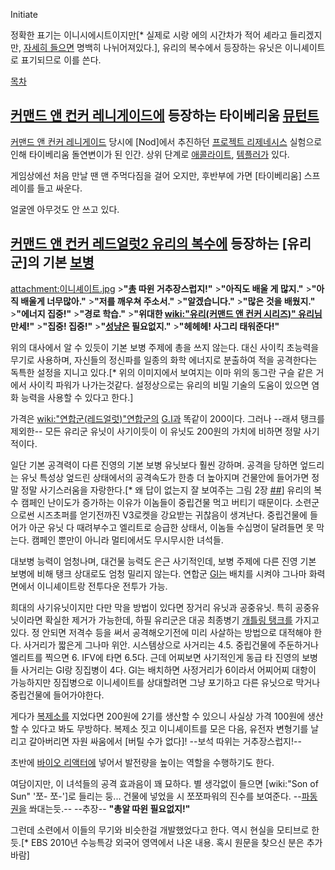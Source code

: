 Initiate

정확한 표기는 이니시에시트이지만[* 실제로 시랑 에의 시간차가 적어 셰라고 들리겠지만, [http://www.youtube.com/watch?v=Og9T4MoM5As#t=6s 자세히 들으면] 명백히 나뉘어져있다.], 유리의 복수에서 등장하는 유닛은 이니셰이트로 표기되므로 이를 쓴다.

[[목차]]
== [[커맨드 앤 컨커 레니게이드]]에 등장하는 타이베리움 [[뮤턴트]] ==
[[커맨드 앤 컨커 레니게이드]] 당시에 [Nod]에서 추진하던 [[프로젝트 리제네시스]] 실험으로 인해 타이베리움 돌연변이가 된 인간. 상위 단계로 [[애콜라이트]], [[템플러]]가 있다.

게임상에선 처음 만날 땐 맨 주먹다짐을 걸어 오지만, 후반부에 가면 [타이베리움] 스프레이를 들고 싸운다.

얼굴엔 아무것도 안 쓰고 있다.
== [[커맨드 앤 컨커 레드얼럿2 유리의 복수]]에 등장하는 [유리군]의 기본 [[보병]] ==
attachment:이니셰이트.jpg
>'''"[[총]] 따윈 거추장스럽지!"'''
>'''"아직도 배울 게 많지."'''
>'''"아직 배울게 너무많아."'''
>'''"저를 깨우쳐 주소서."'''
>'''"알겠습니다."'''
>'''"많은 것을 배웠지."'''
>'''"에너지 집중!"'''
>'''"경로 학습."'''
>'''"위대한 [[wiki:"유리(커맨드 앤 컨커 시리즈)" 유리]]님 만세!"'''
>'''"집중! 집중!"'''
>'''"[[성냥]]은 필요없지."'''
>'''"헤헤헤! 사그리 태워준다!"'''

위의 대사에서 알 수 있듯이 기본 보병 주제에 총을 쓰지 않는다. 대신 사이킥 초능력을 무기로 사용하며, 자신들의 정신파를 일종의 화학 에너지로 분출하여 적을 공격한다는 독특한 설정을 지니고 있다.[* 위의 이미지에서 보여지는 이마 위의 동그란 구슬 같은 거에서 사이킥 파워가 나가는것같다. 설정상으로는 유리의 비밀 기술의 도움이 있으면 염화 능력을 사용할 수 있다고 한다.]

가격은 [[wiki:"연합군(레드얼럿)"연합군]]의 [[G.I]]과 똑같이 200이다. 그러나 --래셔 탱크를 제외한-- 모든 유리군 유닛이 사기이듯이 이 유닛도 200원의 가치에 비하면 정말 사기적이다.

일단 기본 공격력이 다른 진영의 기본 보병 유닛보다 훨씬 강하며. 공격을 당하면 엎드리는 유닛 특성상 엎드린 상태에서의 공격속도가 한층 더 높아지며 건물안에 들어가면 정말 정말 사기스러움을 자랑한다.[* 왜 답이 없는지 잘 보여주는 그림 2장 [http://thumbnail.egloos.net/600x0/http://pds25.egloos.com/pds/201207/14/87/b0070187_5000493e6024f.jpg #][http://thumbnail.egloos.net/600x0/http://pds21.egloos.com/pds/201207/14/87/b0070187_5000493ec5e41.jpg #]] 유리의 복수 캠페인 난이도가 증가하는 이유가 이놈들이 중립건물 먹고 버티기 때문이다. 소련군으로썬 시즈초퍼를 얻기전까진 V3로켓을 강요받는 귀찮음이 생겨난다. 중립건물에 들어가 아군 유닛 다 때려부수고 엘리트로 승급한 상태서, 이놈들 수십명이 달려들면 못 막는다. 캠페인 뿐만이 아니라 멀티에서도 무시무시한 녀석들.

대보병 능력이 엄청나며, 대건물 능력도 은근 사기적인데, 보병 주제에 다른 진영 기본 보병에 비해 탱크 상대로도 엄청 밀리지 않는다. 연합군 [[GI]]는 배치를 시켜야 그나마 화력면에서 이니셰이트랑 전투다운 전투가 가능.

희대의 사기유닛이지만 다만 막을 방법이 있다면 장거리 유닛과 공중유닛. 특히 공중유닛이라면 확실한 제거가 가능한데, 하필 유리군은 대공 최종병기 [[개틀링 탱크]]를 가지고 있다. 정 안되면 저격수 등을 써서 공격해오기전에 미리 사살하는 방법으로 대적해야 한다. 사거리가 짧은게 그나마 위안. 시스템상으로 사거리는 4.5. 중립건물에 주둔하거나 엘리트를 찍으면 6. IFV에 타면 6.5다. 근데 어찌보면 사기적인게 동급 타 진영의 보병들 사거리는 GI랑 징집병이 4다. GI는 배치하면 사정거리가 6이라서 어찌어찌 대항이 가능하지만 징집병으로 이니세이트를 상대할려면 그냥 포기하고 다른 유닛으로 막거나 중립건물에 들어가야한다.

게다가 [[복제소]]를 지었다면 200원에 2기를 생산할 수 있으니 사실상 가격 100원에 생산할 수 있다고 봐도 무방하다. 복제소 짓고 이니셰이트를 모은 다음, 유전자 변형기를 날리고 갈아버리면 자원 싸움에서 [버틸 수가 없다]! --보석 따위는 거추장스럽지!--

초반에 [[바이오 리액터]]에 넣어서 발전량을 높이는 역할을 수행하기도 한다.

여담이지만, 이 녀석들의 공격 효과음이 꽤 묘하다. 별 생각없이 들으면 [wiki:"Son of Sun" '쪼- 쪼-']로 들리는 둥... 건물에 넣었을 시 쪼쪼파워의 진수를 보여준다. --[[파동권]]을 쏴대는듯.-- --추장-- '''"총알 따윈 필요없지!"'''

그런데 소련에서 이들의 무기와 비슷한걸 개발했었다고 한다. 역시 현실을 모티브로 한듯.[* EBS 2010년 수능특강 외국어 영역에서 나온 내용. 혹시 원문을 찾으신 분은 추가바람]
